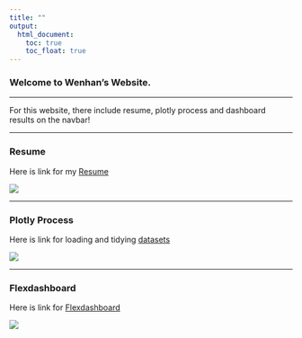 ```yaml
---
title: ""
output:
  html_document:
    toc: true
    toc_float: true
---
```


### Welcome to Wenhan's Website.

--------------------------------------------------------------------------------

For this website, there include resume, plotly process and dashboard results on the navbar!

--------------------------------------------------------------------------------

### <i class="fas fa-file"></i> Resume

Here is link for my [Resume](Resume.html)

<img src= "image/pic1.jpg">  

--------------------------------------------------------------------------------

### <i class="fas fa-broom"></i> Plotly Process

Here is link for loading and tidying [datasets](Resume.html)

<img src= "./image/pic2.png">  


  
--------------------------------------------------------------------------------

### <i class="fas fa-images"></i> Flexdashboard

Here is link for [Flexdashboard](Resume.html)

<img src= "image/pic3.png">  
